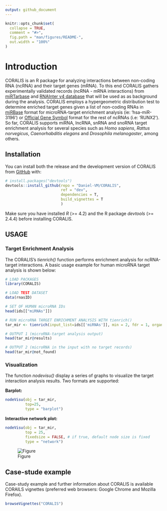 ```yaml
---
output: github_document
---
```


<!-- README.md is generated from README.Rmd. Please edit that file -->

```r
knitr::opts_chunk$set(
  collapse = TRUE,
  comment = "#>",
  fig.path = "man/figures/README-",
  out.width = "100%"
)
```

# Introduction

<!-- badges: start -->
<!-- badges: end -->

CORALIS is an R package for analyzing interactions between non-coding
RNA (ncRNA) and their target genes (mRNA). To this end CORALIS gathers
experimentally validated records (ncRNA - mRNA interactions) from
[miRTarbase](http://mirtarbase.cuhk.edu.cn/php/index.php) and [RNAInter v4 database](http://www.rna-society.org/rnainter/) that will be used as
as background during the analysis. CORALIS employs a hypergeometric
distribution test to determine enriched target genes given a list of
non-coding RNAs in [miRBase](http://www.mirbase.org/search.shtml) format
for microRNA-target enrichment analysis (ie: ‘hsa-miR-3196’) or
[Official Gene Symbol](https://www.genenames.org/) format for the rest
of ncRNAs (i.e: ‘RUNX2’). So far, CORALIS supports miRNA, lncRNA, snRNA and snoRNA target enrichment analysis for several species such as *Homo sapiens*, *Rattus norvegicus*, *Caenorhabditis elegans* and *Drosophila melanogaster*, among others. 

## Installation
You can install both the release and the development version of CORALIS
from [GitHub](https://github.com/Daniel-VM/CORALIS) with:

``` r
# install.packages("devtools")
devtools::install_github(repo = "Daniel-VM/CORALIS",
                         ref = "dev",
                         dependencies = T, 
                         build_vignettes = T
                         )
```

Make sure you have installed *R* (>= 4.2) and the R package *devtools* (>= 2.4.4) before installing CORALIS.

## USAGE
### Target Enrichment Analysis
The CORALIS's *tienrich()* function performs enrichment analysis for ncRNA-target interactions. A basic usage example for human microRNA target analysis is shown below: 


```r
# LOAD PACKAGES
library(CORALIS)

# LOAD TEST DATASET
data(rnasID)

# SET OF HUMAN microRNA IDs
head(ids[["miRNAs"]])

# RUN microRNA TARGET ENRICHMENT ANALYSIS WITH tienrich()
tar_mir <- tienrich(input_list=ids[['miRNAs']], min = 2, fdr = 1, organism='Homo sapiens', type = 'miRNA_mRNA')

# OUTPUT 1 (microRNA-target analysis output)
head(tar_mir@results)

# OUTPUT 2 (microRNA in the input with no target records)
head(tar_mir@not_found)
```

### Visualization

The function *nodevisu()* display a series of graphs to visualize the target interaction analysis results. Two formats are supported: 


**Barplot:**

``` r
nodeVisu(obj = tar_mir,
         top=25,
         type = "barplot")
```

**Interactive network plot:**

```r
nodeVisu(obj = tar_mir, 
         top = 25, 
         fixedsize = FALSE, # if true, default node size is fixed
         type = "network")
```

![Figure](vignettes/nodevisu_net.PNG)

## Case-stude example

Case-study example and further information about CORALIS is available CORAILS vignettes (preferred web browsers: Google Chrome and Mozilla Firefox). 

```r
browseVignettes("CORALIS")
```


